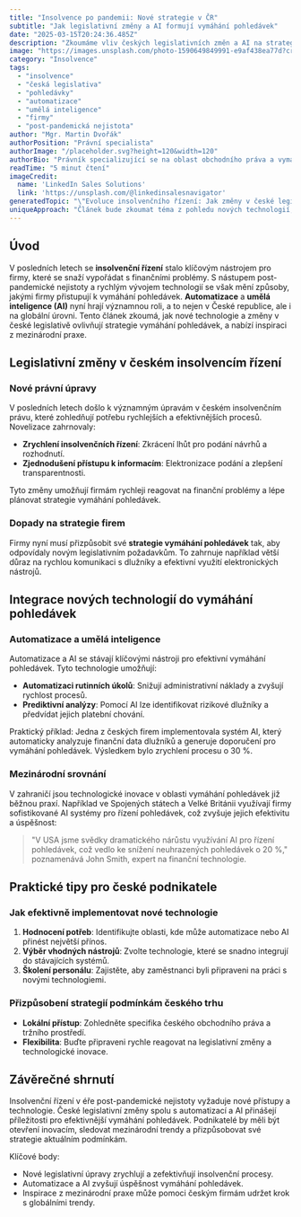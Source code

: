 ```yaml
---
title: "Insolvence po pandemii: Nové strategie v ČR"
subtitle: "Jak legislativní změny a AI formují vymáhání pohledávek"
date: "2025-03-15T20:24:36.485Z"
description: "Zkoumáme vliv českých legislativních změn a AI na strategie firem v insolvenci."
image: "https://images.unsplash.com/photo-1590649849991-e9af438ea77d?crop=entropy&cs=tinysrgb&fit=max&fm=jpg&ixid=M3w3MjA5MjJ8MHwxfHJhbmRvbXx8fHx8fHx8fDE3NDIwNzAyNzZ8&ixlib=rb-4.0.3&q=80&w=1080"
category: "Insolvence"
tags:
  - "insolvence"
  - "česká legislativa"
  - "pohledávky"
  - "automatizace"
  - "umělá inteligence"
  - "firmy"
  - "post-pandemická nejistota"
author: "Mgr. Martin Dvořák"
authorPosition: "Právní specialista"
authorImage: "/placeholder.svg?height=120&width=120"
authorBio: "Právník specializující se na oblast obchodního práva a vymáhání pohledávek s praxí v advokacii."
readTime: "5 minut čtení"
imageCredit:
  name: 'LinkedIn Sales Solutions'
  link: 'https://unsplash.com/@linkedinsalesnavigator'
generatedTopic: "\"Evoluce insolvenčního řízení: Jak změny v české legislativě ovlivňují strategii vymáhání pohledávek firem v éře post-pandemické nejistoty\""
uniqueApproach: "Článek bude zkoumat téma z pohledu nových technologií, jako je automatizace a umělá inteligence, a jejich integrace do strategií vymáhání pohledávek. Navíc bude zahrnovat mezinárodní srovnání, které poskytne čtenářům širší kontext a inspiraci pro implementaci osvědčených postupů v českém prostředí."
---
```


## Úvod

V posledních letech se **insolvenční řízení** stalo klíčovým nástrojem pro firmy, které se snaží vypořádat s finančními problémy. S nástupem post-pandemické nejistoty a rychlým vývojem technologií se však mění způsoby, jakými firmy přistupují k vymáhání pohledávek. **Automatizace** a **umělá inteligence (AI)** nyní hrají významnou roli, a to nejen v České republice, ale i na globální úrovni. Tento článek zkoumá, jak nové technologie a změny v české legislativě ovlivňují strategie vymáhání pohledávek, a nabízí inspiraci z mezinárodní praxe.

## Legislativní změny v českém insolvencím řízení

### Nové právní úpravy

V posledních letech došlo k významným úpravám v českém insolvenčním právu, které zohledňují potřebu rychlejších a efektivnějších procesů. Novelizace zahrnovaly:

- **Zrychlení insolvenčních řízení**: Zkrácení lhůt pro podání návrhů a rozhodnutí.
- **Zjednodušení přístupu k informacím**: Elektronizace podání a zlepšení transparentnosti.

Tyto změny umožňují firmám rychleji reagovat na finanční problémy a lépe plánovat strategie vymáhání pohledávek.

### Dopady na strategie firem

Firmy nyní musí přizpůsobit své **strategie vymáhání pohledávek** tak, aby odpovídaly novým legislativním požadavkům. To zahrnuje například větší důraz na rychlou komunikaci s dlužníky a efektivní využití elektronických nástrojů.

## Integrace nových technologií do vymáhání pohledávek

### Automatizace a umělá inteligence

Automatizace a AI se stávají klíčovými nástroji pro efektivní vymáhání pohledávek. Tyto technologie umožňují:

- **Automatizaci rutinních úkolů**: Snižují administrativní náklady a zvyšují rychlost procesů.
- **Prediktivní analýzy**: Pomocí AI lze identifikovat rizikové dlužníky a předvídat jejich platební chování.

Praktický příklad: Jedna z českých firem implementovala systém AI, který automaticky analyzuje finanční data dlužníků a generuje doporučení pro vymáhání pohledávek. Výsledkem bylo zrychlení procesu o 30 %.

### Mezinárodní srovnání

V zahraničí jsou technologické inovace v oblasti vymáhání pohledávek již běžnou praxí. Například ve Spojených státech a Velké Británii využívají firmy sofistikované AI systémy pro řízení pohledávek, což zvyšuje jejich efektivitu a úspěšnost:

> "V USA jsme svědky dramatického nárůstu využívání AI pro řízení pohledávek, což vedlo ke snížení neuhrazených pohledávek o 20 %," poznamenává John Smith, expert na finanční technologie.

## Praktické tipy pro české podnikatele

### Jak efektivně implementovat nové technologie

1. **Hodnocení potřeb**: Identifikujte oblasti, kde může automatizace nebo AI přinést největší přínos.
2. **Výběr vhodných nástrojů**: Zvolte technologie, které se snadno integrují do stávajících systémů.
3. **Školení personálu**: Zajistěte, aby zaměstnanci byli připraveni na práci s novými technologiemi.

### Přizpůsobení strategií podmínkám českého trhu

- **Lokální přístup**: Zohledněte specifika českého obchodního práva a tržního prostředí.
- **Flexibilita**: Buďte připraveni rychle reagovat na legislativní změny a technologické inovace.

## Závěrečné shrnutí

Insolvenční řízení v éře post-pandemické nejistoty vyžaduje nové přístupy a technologie. České legislativní změny spolu s automatizací a AI přinášejí příležitosti pro efektivnější vymáhání pohledávek. Podnikatelé by měli být otevření inovacím, sledovat mezinárodní trendy a přizpůsobovat své strategie aktuálním podmínkám.

Klíčové body:
- Nové legislativní úpravy zrychlují a zefektivňují insolvenční procesy.
- Automatizace a AI zvyšují úspěšnost vymáhání pohledávek.
- Inspirace z mezinárodní praxe může pomoci českým firmám udržet krok s globálními trendy.